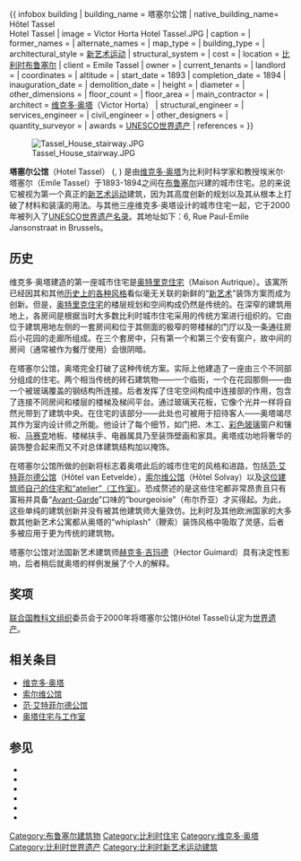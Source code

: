 {{ infobox building
| building_name       = 塔塞尔公馆
| native_building_name= Hôtel Tassel {{fr icon}} <br/> Hotel Tassel {{nl icon}}
| image               = Victor Horta Hotel Tassel.JPG
| caption             = 
| former_names        =
| alternate_names     =
| map_type            =
| building_type       =
| architectural_style = [[新艺术运动|新艺术运动]]
| structural_system   =
| cost                =
| location            = [[比利时|比利时]][[布鲁塞尔|布鲁塞尔]]
| client              = Emile Tassel
| owner               =
| current_tenants     = 
| landlord            =
| coordinates         = {{coord|50|49|40|N|4|21|43.3|E|type:landmark_region:BE|display=inline,title}}
| altitude            =
| start_date          = 1893
| completion_date     = 1894
| inauguration_date   =
| demolition_date     =
| height              =
| diameter            = 
| other_dimensions    =
| floor_count         =
| floor_area          = 
| main_contractor     =
| architect           = [[维克多·奥塔|维克多·奥塔]]（Victor Horta）
| structural_engineer =
| services_engineer   =
| civil_engineer      =
| other_designers     =
| quantity_surveyor   =
| awards              = [[UNESCO|UNESCO]][[世界遗产|世界遗产]]
| references          =
}}
{{世界文化遗产概要表
| site_img = File:Signature Victor Horta 1900.svg
| site_img_capt = 维克多·奥塔签名
| site_img_width = 275px
| zh_name = 建筑师维克多·奥塔-{}-的主要城市建筑（布鲁塞尔）
| en_name = Major Town Houses of the Architect Victor Horta (Brussels)
| fr_name = Habitations majeures de l'architecte Victor Horta (Bruxelles)
| country = {{BEL}}
| Region = 欧洲和北美地区
| criterion_c = (i)(ii)(iv)
| rg_year = 2000
| ex_rg_year = 
| remarks = 
| org_url = http://whc.unesco.org/en/list/1005 1005
| map_img = Image:Map of brussels in belgium.PNG
| map_img_width = 275px
}}

[[File:Tassel_House_stairway.JPG|thumb]]

'''塔塞尔公馆'''（Hotel Tassel） ({{lang-fr|Hôtel Tassel}}, {{lang-nl|Hotel Tassel}}) 是由[[维克多·奥塔|维克多·奥塔]]为比利时科学家和教授埃米尔·塔塞尔（Emile Tassel）于1893-1894之间在[[布鲁塞尔|布鲁塞尔]]兴建的城市住宅。总的来说它被视为第一个真正的[[新艺术运动|新艺术运动]]建筑，因为其高度创新的规划以及其从根本上打破了材料和装潢的用法。与其他三座维克多·奥塔设计的城市住宅一起，它于2000年被列入了[[UNESCO|UNESCO]][[世界遗产名录|世界遗产名录]]。其地址如下：6, Rue Paul-Emile Jansonstraat in Brussels。

== 历史 ==

维克多·奥塔建造的第一座城市住宅是[[奥特里克住宅|奥特里克住宅]]（Maison Autrique）。该寓所已经因其和其他[[建筑风格|历史上的各种风格]]看似毫无关联的新鲜的“[[新艺术运动|新艺术]]”装饰方案而成为创新。但是，[[奥特里克住宅|奥特里克住宅]]的楼层规划和空间构成仍然是传统的。在深窄的建筑用地上，各房间是根据当时大多数比利时城市住宅采用的传统方案进行组织的。它由位于建筑用地左侧的一套房间和位于其侧面的极窄的带楼梯的门厅以及一条通往房后小花园的走廊所组成。在三个套房中，只有第一个和第三个安有窗户，故中间的房间（通常被作为餐厅使用）会很阴暗。

在塔塞尔公馆，奥塔完全打破了这种传统方案。实际上他建造了一座由三个不同部分组成的住宅。两个相当传统的砖石建筑物——一个临街，一个在花园那侧——由一个被玻璃覆盖的钢结构所连接。后者发挥了住宅空间构成中连接部的作用，包含了连接不同房间和楼层的楼梯及梯间平台。通过玻璃天花板，它像个光井一样将自然光带到了建筑中央。在住宅的该部分——此处也可被用于招待客人——奥塔竭尽其作为室内设计师之所能。他设计了每个细节，如门把、木工、[[花窗玻璃|彩色玻璃]]窗户和镶板、[[马赛克|马赛克]]地板、楼梯扶手、电器属具乃至装饰壁画和家具。奥塔成功地将奢华的装饰整合起来而又不对总体建筑结构加以掩饰。


在塔塞尔公馆所做的创新将标志着奥塔此后的城市住宅的风格和进路，包括[[范·艾特菲尔德公馆|范·艾特菲尔德公馆]]（Hôtel van Eetvelde），[[索尔维公馆|索尔维公馆]]（Hôtel Solvay）以及[[奥塔博物馆|这位建筑师自己的住宅和“atelier”（工作室）]]。恐成赘述的是这些住宅都非常昂贵且只有富裕并具备“[[新艺术运动|Avant-Garde]]”口味的“bourgeoisie”（布尔乔亚）才买得起。为此，这些单纯的建筑创新并没有被其他建筑师大量效仿。比利时及其他欧洲国家的大多数其他新艺术公寓都从奥塔的“whiplash”（鞭索）装饰风格中吸取了灵感，后者多被应用于更为传统的建筑物。

塔塞尔公馆对法国新艺术建筑师[[赫克多·吉玛德|赫克多·吉玛德]]（Hector Guimard）具有决定性影响，后者稍后就奥塔的样例发展了个人的解释。

== 奖项 ==

[[联合国教科文组织|联合国教科文组织]]委员会于2000年将塔塞尔公馆(Hôtel Tassel)认定为[[世界遗产|世界遗产]]。

{{cquote|这四座主要的城镇房屋——'''塔塞尔公馆'''(Hôtel Tassel)，[[索尔维公馆|索尔维公馆]](Hôtel Solvay)，[[范·艾特菲尔德公馆|范·艾特菲尔德公馆]]（Hôtel van Eetvelde），以及[[奥塔博物馆|奥塔住宅与工作室]](Maison & Atelier Horta) ——位于布鲁塞尔由新艺术运动早期发起者之一的建筑师[[维克多·奥塔|维克多·奥塔]]设计，是19世纪末建筑中最引人注目的先锋作品。这些以其开放的设计，光线的散播，装饰刻线与建筑结构极其出色的结合为特征的作品代表了风格上的革命。}}

== 相关条目 ==
* [[维克多·奥塔|维克多·奥塔]]
* [[索尔维公馆|索尔维公馆]]
* [[范·艾特菲尔德公馆|范·艾特菲尔德公馆]]
* [[奥塔博物馆|奥塔住宅与工作室]]

== 参见 ==
* {{cite book | last = Musgrove | first = John | title = Sir Banister Fletcher's a History of Architecture | url = https://archive.org/details/sirbanisterfletc0000flet | publisher = Butterworths | location = London | year = 1987 | isbn = 040801587X|page=[https://archive.org/details/sirbanisterfletc0000flet/page/1199 1199] }}
* {{cite book|last=Loyer|first=François|last2=Delhaye|first2=Jean|title=Victor Horta — Hôtel Tassel 1893-1895|publisher=Archives d'architecture moderne|location=Brussels|date=1986|isbn= 2871430888 |language=fr}}
* {{cite book | last = Aubry  | first = Françoise  |last2= Vandenbreeden |first2= Jos | title = Horta — Art Nouveau to Modernism | publisher = Ludion Press | location = Ghent | year = 1996 | isbn = 0810963337 }}
* {{cite book | last = Campbell | first = Gordon | title = The Grove Encyclopedia of Decorative Arts | publisher = Oxford University Press | location = Oxford | year = 2006 | isbn = 0195189485 | page = 490 | url = http://books.google.be/books?id=jGsVHV098K0C&pg=RA1-PA490 | access-date = 2009-05-14 | archive-date = 2012-02-17 | archive-url = https://web.archive.org/web/20120217104922/http://books.google.be/books?id=jGsVHV098K0C&pg=RA1-PA490 | dead-url = no }}
* {{cite book | last = Sembach | first = Klaus-Jurgen | title = Art Nouveau | publisher = Taschen | location = Köln | year = 2002 | isbn = 3822820229 | page = 47 | url = http://books.google.be/books?id=dgsFkaeksJEC&pg=PA47 | access-date = 2009-05-14 | archive-date = 2012-02-17 | archive-url = https://web.archive.org/web/20120217104927/http://books.google.be/books?id=dgsFkaeksJEC&pg=PA47 | dead-url = no }}
* {{cite book | last = Cuito | first = Aurora | title = Victor Horta | publisher = Te Neues Publishing Company | location = City | year = 2003 | isbn = 3823855425 }}

{{比利时世界遗产}}
{{DEFAULTSORT:Hotel Tassel}}

[[Category:布鲁塞尔建筑物|Category:布鲁塞尔建筑物]]
[[Category:比利时住宅|Category:比利时住宅]]
[[Category:维克多·奥塔|Category:维克多·奥塔]]
[[Category:比利时世界遗产|Category:比利时世界遗产]]
[[Category:比利时新艺术运动建筑|Category:比利时新艺术运动建筑]]